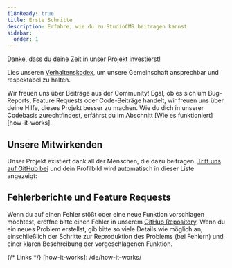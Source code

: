 ```yaml
---
i18nReady: true
title: Erste Schritte
description: Erfahre, wie du zu StudioCMS beitragen kannst
sidebar:
  order: 1
---
```


Danke, dass du deine Zeit in unser Projekt investierst!

Lies unseren [Verhaltenskodex](https://github.com/withstudiocms/studiocms?tab=coc-ov-file#code-of-conduct-), um unsere Gemeinschaft ansprechbar und respektabel zu halten.

Wir freuen uns über Beiträge aus der Community! Egal, ob es sich um Bug-Reports, Feature Requests oder Code-Beiträge handelt, wir freuen uns über deine Hilfe, dieses Projekt besser zu machen. Wie du dich in unserer Codebasis zurechtfindest, erfährst du im Abschnitt [Wie es funktioniert][how-it-works].

## Unsere Mitwirkenden

Unser Projekt existiert dank all der Menschen, die dazu beitragen. [Tritt uns auf GitHub bei](https://github.com/withstudiocms/studiocms) und dein Profilbild wird automatisch in dieser Liste angezeigt:

<ContributorList />

## Fehlerberichte und Feature Requests

Wenn du auf einen Fehler stößt oder eine neue Funktion vorschlagen möchtest, eröffne bitte einen Fehler in unserem [GitHub Repository](https://github.com/withstudiocms/studiocms). Wenn du ein neues Problem erstellst, gib bitte so viele Details wie möglich an, einschließlich der Schritte zur Reproduktion des Problems (bei Fehlern) und einer klaren Beschreibung der vorgeschlagenen Funktion.

{/* Links */}
[how-it-works]: /de/how-it-works/
